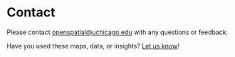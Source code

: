 
# Contact

Please contact [openspatial@uchicago.edu](mailto\:openspatial@uchicago.edu) with any questions or feedback.

Have you used these maps, data, or insights? [Let us know](mailto\:openspatial@uchicago.edu)! 
